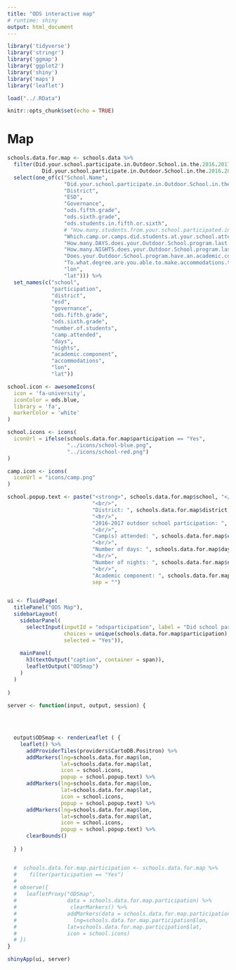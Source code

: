 ```yaml
---
title: "ODS interactive map"
# runtime: shiny
output: html_document
---
```

  
  
  ```r
library('tidyverse')
library('stringr')
library('ggmap')
library('ggplot2')
library('shiny')
library('maps')
library('leaflet')
```

```r
load("../.RData")
```


```r
knitr::opts_chunk$set(echo = TRUE)
```

# Map

```r

schools.data.for.map <- schools.data %>%
  filter(Did.your.school.participate.in.Outdoor.School.in.the.2016.2017.school.year. == "Yes" |
           Did.your.school.participate.in.Outdoor.School.in.the.2016.2017.school.year. == "No") %>%
  select(one_of(c("School.Name", 
                  "Did.your.school.participate.in.Outdoor.School.in.the.2016.2017.school.year.", 
                  "District",
                  "ESD",
                  "Governance",
                  "ods.fifth.grade",
                  "ods.sixth.grade",
                  "ods.students.in.fifth.or.sixth",
                  # "How.many.students.from.your.school.participated.in.Outdoor.School.in.the.2016.2017.school.year.",
                  "Which.camp.or.camps.did.students.at.your.school.attend.for.Outdoor.School.in.the.2016.2017.school.year.",
                  "How.many.DAYS.does.your.Outdoor.School.program.last.",
                  "How.many.NIGHTS.does.your.Outdoor.School.program.last.",
                  "Does.your.Outdoor.School.program.have.an.academic.component.",
                  "To.what.degree.are.you.able.to.make.accommodations.to.ensure.that.the.Outdoor.School.program.is.accessible.for.all.students.",
                  "lon", 
                  "lat"))) %>%
  set_names(c("school", 
              "participation", 
              "district",
              "esd",
              "governance",
              "ods.fifth.grade",
              "ods.sixth.grade",
              "number.of.students",
              "camp.attended",
              "days",
              "nights",
              "academic.component",
              "accommodations",
              "lon", 
              "lat"))

school.icon <- awesomeIcons(
  icon = 'fa-university',
  iconColor = ods.blue,
  library = 'fa',
  markerColor = 'white'
)

school.icons <- icons(
  iconUrl = ifelse(schools.data.for.map$participation == "Yes",
                   "../icons/school-blue.png",
                   "../icons/school-red.png")
)

camp.icon <- icons(
  iconUrl = "icons/camp.png"
)

school.popup.text <- paste("<strong>", schools.data.for.map$school, "</strong>",
                           "<br/>",
                           "District: ", schools.data.for.map$district,
                           "<br/>",
                           "2016-2017 outdoor school participation: ", schools.data.for.map$participation,
                           "<br/>",
                           "Camp(s) attended: ", schools.data.for.map$camp.attended,
                           "<br/>",
                           "Number of days: ", schools.data.for.map$days,
                           "<br/>",
                           "Number of nights: ", schools.data.for.map$nights,
                           "<br/>",
                           "Academic component: ", schools.data.for.map$academic.component,
                           sep = "")


ui <- fluidPage(
  titlePanel("ODS Map"),
  sidebarLayout(
    sidebarPanel(
      selectInput(inputId = "odsparticipation", label = "Did school participate in Outdoor School in 2016-2017?", 
                  choices = unique(schools.data.for.map$participation),
                  selected = "Yes")),
    
    mainPanel(
      h3(textOutput("caption", container = span)),
      leafletOutput("ODSmap")
    )
  )
  
)

server <- function(input, output, session) {
  

  
  
  output$ODSmap <- renderLeaflet ( {
    leaflet() %>%
      addProviderTiles(providers$CartoDB.Positron) %>%
      addMarkers(lng=schools.data.for.map$lon, 
                 lat=schools.data.for.map$lat, 
                 icon = school.icons,
                 popup = school.popup.text) %>%
      addMarkers(lng=schools.data.for.map$lon, 
                 lat=schools.data.for.map$lat, 
                 icon = school.icons,
                 popup = school.popup.text) %>%
      addMarkers(lng=schools.data.for.map$lon, 
                 lat=schools.data.for.map$lat, 
                 icon = school.icons,
                 popup = school.popup.text) %>%
      clearBounds()
    
  } )


  #  schools.data.for.map.participation <- schools.data.for.map %>%
  #    filter(participation == "Yes")
  #  
  # observe({
  #   leafletProxy("ODSmap", 
  #                data = schools.data.for.map.participation) %>%
  #                 clearMarkers() %>%
  #                addMarkers(data = schools.data.for.map.participation,
  #                  lng=schools.data.for.map.participation$lon, 
  #                lat=schools.data.for.map.participation$lat, 
  #                icon = school.icons)
  # })
}

shinyApp(ui, server)



```
